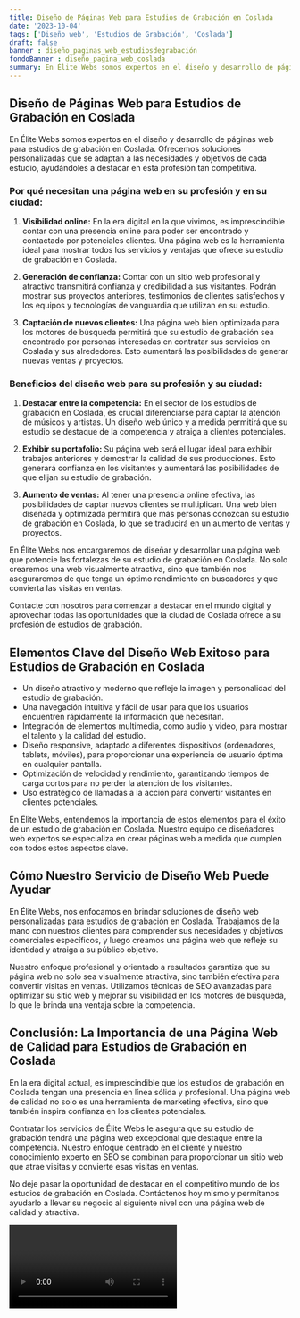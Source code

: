 ```yaml
---
title: Diseño de Páginas Web para Estudios de Grabación en Coslada
date: '2023-10-04'
tags: ['Diseño web', 'Estudios de Grabación', 'Coslada']
draft: false
banner : diseño_paginas_web_estudiosdegrabación
fondoBanner : diseño_pagina_web_coslada
summary: En Élite Webs somos expertos en el diseño y desarrollo de páginas web para estudios de grabación en Coslada. Ofrecemos soluciones personalizadas que se adaptan a las necesidades y objetivos de cada estudio, ayudándoles a destacar en esta profesión tan competitiva.
---
```


## Diseño de Páginas Web para Estudios de Grabación en Coslada

En Élite Webs somos expertos en el diseño y desarrollo de páginas web para estudios de grabación en Coslada. Ofrecemos soluciones personalizadas que se adaptan a las necesidades y objetivos de cada estudio, ayudándoles a destacar en esta profesión tan competitiva.

### Por qué necesitan una página web en su profesión y en su ciudad:

1. **Visibilidad online:** En la era digital en la que vivimos, es imprescindible contar con una presencia online para poder ser encontrado y contactado por potenciales clientes. Una página web es la herramienta ideal para mostrar todos los servicios y ventajas que ofrece su estudio de grabación en Coslada.

2. **Generación de confianza:** Contar con un sitio web profesional y atractivo transmitirá confianza y credibilidad a sus visitantes. Podrán mostrar sus proyectos anteriores, testimonios de clientes satisfechos y los equipos y tecnologías de vanguardia que utilizan en su estudio.

3. **Captación de nuevos clientes:** Una página web bien optimizada para los motores de búsqueda permitirá que su estudio de grabación sea encontrado por personas interesadas en contratar sus servicios en Coslada y sus alrededores. Esto aumentará las posibilidades de generar nuevas ventas y proyectos.

### Beneficios del diseño web para su profesión y su ciudad:

1. **Destacar entre la competencia:** En el sector de los estudios de grabación en Coslada, es crucial diferenciarse para captar la atención de músicos y artistas. Un diseño web único y a medida permitirá que su estudio se destaque de la competencia y atraiga a clientes potenciales.

2. **Exhibir su portafolio:** Su página web será el lugar ideal para exhibir trabajos anteriores y demostrar la calidad de sus producciones. Esto generará confianza en los visitantes y aumentará las posibilidades de que elijan su estudio de grabación.

3. **Aumento de ventas:** Al tener una presencia online efectiva, las posibilidades de captar nuevos clientes se multiplican. Una web bien diseñada y optimizada permitirá que más personas conozcan su estudio de grabación en Coslada, lo que se traducirá en un aumento de ventas y proyectos.

En Élite Webs nos encargaremos de diseñar y desarrollar una página web que potencie las fortalezas de su estudio de grabación en Coslada. No solo crearemos una web visualmente atractiva, sino que también nos aseguraremos de que tenga un óptimo rendimiento en buscadores y que convierta las visitas en ventas.

Contacte con nosotros para comenzar a destacar en el mundo digital y aprovechar todas las oportunidades que la ciudad de Coslada ofrece a su profesión de estudios de grabación.

<GifSeo />

<Cta />

## Elementos Clave del Diseño Web Exitoso para Estudios de Grabación en Coslada

- Un diseño atractivo y moderno que refleje la imagen y personalidad del estudio de grabación.
- Una navegación intuitiva y fácil de usar para que los usuarios encuentren rápidamente la información que necesitan.
- Integración de elementos multimedia, como audio y video, para mostrar el talento y la calidad del estudio.
- Diseño responsive, adaptado a diferentes dispositivos (ordenadores, tablets, móviles), para proporcionar una experiencia de usuario óptima en cualquier pantalla.
- Optimización de velocidad y rendimiento, garantizando tiempos de carga cortos para no perder la atención de los visitantes.
- Uso estratégico de llamadas a la acción para convertir visitantes en clientes potenciales.

En Élite Webs, entendemos la importancia de estos elementos para el éxito de un estudio de grabación en Coslada. Nuestro equipo de diseñadores web expertos se especializa en crear páginas web a medida que cumplen con todos estos aspectos clave.

## Cómo Nuestro Servicio de Diseño Web Puede Ayudar

En Élite Webs, nos enfocamos en brindar soluciones de diseño web personalizadas para estudios de grabación en Coslada. Trabajamos de la mano con nuestros clientes para comprender sus necesidades y objetivos comerciales específicos, y luego creamos una página web que refleje su identidad y atraiga a su público objetivo.

Nuestro enfoque profesional y orientado a resultados garantiza que su página web no solo sea visualmente atractiva, sino también efectiva para convertir visitas en ventas. Utilizamos técnicas de SEO avanzadas para optimizar su sitio web y mejorar su visibilidad en los motores de búsqueda, lo que le brinda una ventaja sobre la competencia.

## Conclusión: La Importancia de una Página Web de Calidad para Estudios de Grabación en Coslada

En la era digital actual, es imprescindible que los estudios de grabación en Coslada tengan una presencia en línea sólida y profesional. Una página web de calidad no solo es una herramienta de marketing efectiva, sino que también inspira confianza en los clientes potenciales.

Contratar los servicios de Élite Webs le asegura que su estudio de grabación tendrá una página web excepcional que destaque entre la competencia. Nuestro enfoque centrado en el cliente y nuestro conocimiento experto en SEO se combinan para proporcionar un sitio web que atrae visitas y convierte esas visitas en ventas.

No deje pasar la oportunidad de destacar en el competitivo mundo de los estudios de grabación en Coslada. Contáctenos hoy mismo y permítanos ayudarlo a llevar su negocio al siguiente nivel con una página web de calidad y atractiva.

<Video />

<CtaBot job='Estudios de Grabación' city='Coslada'/>

<Gmaps query='Coslada+españa+maps' />